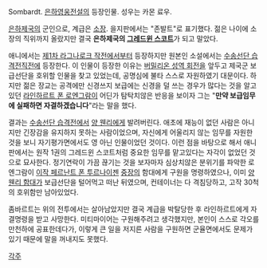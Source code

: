 Sombardt. [[은하영웅전설]]의 등장인물. 성우는 카몬 료우. 

[[은하제국]]의 군인으로, 계급은 [[소장]]. 을지판에서는 "존발트"로 표기했다. 젊은 나이에 소장의 직위까지 올랐지만 결국 '''은하제국의 [[그레드윈 스코트]]'''가 되고 말았다.

애니에서는 [[제1차 라그나로크 작전]]에서부터 등장하지만 원본인 소설에서는 [[수송선단 습격전]]직전에 등장한다. 이 인물이 등장한 이유는 [[버밀리온 성역 회전]]을 앞두고 제국군 보급선단을 호위할 인물을 찾고 있었는데, 공명심에 불타 스스로 자원하였기 대문이다. 하지만 젊은 장교는 공격에만 신경쓰지 보급에는 신경을 덜 쓰는 경우가 많다는 것을 알고 있던 [[라인하르트 폰 로엔그람]]이 어딘가 탐탁치않은 반응을 보이자 그는 "'''만약 보급임무에 실패하면 자결하겠습니다'''"라는 말을 했다.

결과는 [[수송선단 습격전]]에서 [[양 웬리]]에게 발려버린다. 애초에 재능이 없던 사람은 아니지만 긴장감을 유지하지 못하는 사람이었으며, 자신에게 어울리지 않는 임무를 자원한 것을 보니 자기평가면에서도 영 아닌 인물이었던 것이다. 이런 점을 바탕으로 해서 애니판에서는 원작 1권의 그레드윈 스코트처럼 중요한 임무를 맡고있다는 자각이 없었던 것으로 묘사한다. 정기연락이 가끔 끊기는 것을 보자마자 심상치않은 분위기를 파악한 로엔그람이 [[이작 페르난트 폰 투르나이젠]] [[중장]]의 함대에게 구원을 명령하였으나, 이미 [[양 웬리 함대]]가 보급선단을 털어먹고 떠난 뒤였으며, 컨테이너는 다 격침당하고, 고작 30척의 호위함만 남아있었다.

좀바르트는 위의 전투에서는 살아남았지만 결국 계급을 박탈당한 후 라인하르트에게 자결명령을 받고 사망한다. 미티마이어는 구원해주려고 생각했지만, 본인이 스스로 각오를 만천하에 공표한데다가, 이렇게 큰 일을 저지른 사람을 구원하면 군율면에서도 문제가 있기 때문에 말을 꺼내지도 못했다.

[[각주]]
